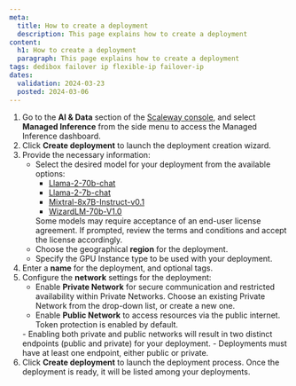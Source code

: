 ```yaml
---
meta:
  title: How to create a deployment
  description: This page explains how to create a deployment
content:
  h1: How to create a deployment
  paragraph: This page explains how to create a deployment
tags: dedibox failover ip flexible-ip failover-ip
dates:
  validation: 2024-03-23
  posted: 2024-03-06
---
```


1. Go to the **AI & Data** section of the [Scaleway console](https://console.scaleway.com/), and select **Managed Inference** from the side menu to access the Managed Inference dashboard.
2. Click **Create deployment** to launch the deployment creation wizard.
3. Provide the necessary information:
    - Select the desired model for your deployment from the available options:
        - [Llama-2-70b-chat](/ai-data/managed-inference/reference-content/llama-2-70b-chat/)
        - [Llama-2-7b-chat](/ai-data/managed-inference/reference-content/llama-2-7b-chat/)
        - [Mixtral-8x7B-Instruct-v0.1](/ai-data/managed-inference/reference-content/mixtral-8x7b-instruct-v0.1/)
        - [WizardLM-70b-V1.0](/ai-data/managed-inference/reference-content/wizardlm-70b-v1.0/)
        <Message type="note">
          Some models may require acceptance of an end-user license agreement. If prompted, review the terms and conditions and accept the license accordingly.
        </Message>
    - Choose the geographical **region** for the deployment.
    - Specify the GPU Instance type to be used with your deployment.
4. Enter a **name** for the deployment, and optional tags.
5. Configure the **network** settings for the deployment:
    - Enable **Private Network** for secure communication and restricted availability within Private Networks. Choose an existing Private Network from the drop-down list, or create a new one.
    - Enable **Public Network** to access resources via the public internet. Token protection is enabled by default.
    <Message type="important">
      - Enabling both private and public networks will result in two distinct endpoints (public and private) for your deployment.
      - Deployments must have at least one endpoint, either public or private.
    </Message>
6. Click **Create deployment** to launch the deployment process. Once the deployment is ready, it will be listed among your deployments.
